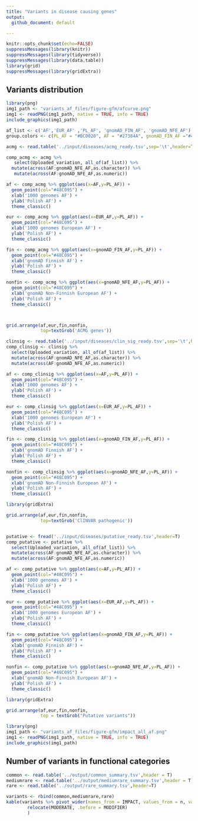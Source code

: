 ```yaml
---
title: "Variants in disease causing genes"
output: 
  github_document: default

---
```


```r
knitr::opts_chunk$set(echo=FALSE)
suppressMessages(library(knitr))
suppressMessages(library(tidyverse))
suppressMessages(library(data.table))
library(grid)
suppressMessages(library(gridExtra))
```



## Variants distribution
```r
library(png)
img1_path <- "variants_af_files/figure-gfm/afcurve.png"
img1 <- readPNG(img1_path, native = TRUE, info = TRUE)
include_graphics(img1_path)

```

```r
af_list <- c('AF','EUR_AF' ,'PL_AF', 'gnomAD_FIN_AF', 'gnomAD_NFE_AF')
group.colors <- c(PL_AF = "#BC0020", AF = "#27384A", gnomAD_FIN_AF ="#48C095", gnomAD_NFE_AF = "#B6B6B6",EUR_AF='#5F5F5F')

```

```r
acmg <- read.table('../input/diseases/acmg_ready.tsv',sep='\t',header=T)

comp_acmg <- acmg %>%
   select(Uploaded_variation, all_of(af_list)) %>%
  mutate(across(AF:gnomAD_NFE_AF,as.character)) %>%
   mutate(across(AF:gnomAD_NFE_AF,as.numeric)) 

af <- comp_acmg %>% ggplot(aes(x=AF,y=PL_AF)) + 
  geom_point(col="#48C095") + 
  xlab('1000 genomes AF') +
  ylab('Polish AF') +
  theme_classic()

eur <- comp_acmg %>% ggplot(aes(x=EUR_AF,y=PL_AF)) + 
  geom_point(col="#48C095") + 
  xlab('1000 genomes European AF') +
  ylab('Polish AF') +
  theme_classic()

fin <- comp_acmg %>% ggplot(aes(x=gnomAD_FIN_AF,y=PL_AF)) + 
  geom_point(col="#48C095") + 
  xlab('gnomAD Finnish AF') +
  ylab('Polish AF') +
  theme_classic()

nonfin <- comp_acmg %>% ggplot(aes(x=gnomAD_NFE_AF,y=PL_AF)) + 
  geom_point(col="#48C095") + 
  xlab('gnomAD Non-Finnish European AF') +
  ylab('Polish AF') +
  theme_classic()



grid.arrange(af,eur,fin,nonfin,
             top=textGrob('ACMG genes'))


```


```r
clinsig <- read.table('../input/diseases/clin_sig_ready.tsv',sep='\t',header=T)
comp_clinsig <- clinsig %>% 
  select(Uploaded_variation, all_of(af_list)) %>%
  mutate(across(AF:gnomAD_NFE_AF,as.character)) %>%
  mutate(across(AF:gnomAD_NFE_AF,as.numeric)) 

af <- comp_clinsig %>% ggplot(aes(x=AF,y=PL_AF)) + 
  geom_point(col="#48C095") + 
  xlab('1000 genomes AF') +
  ylab('Polish AF') +
  theme_classic()

eur <- comp_clinsig %>% ggplot(aes(x=EUR_AF,y=PL_AF)) + 
  geom_point(col="#48C095") + 
  xlab('1000 genomes European AF') +
  ylab('Polish AF') +
  theme_classic()

fin <- comp_clinsig %>% ggplot(aes(x=gnomAD_FIN_AF,y=PL_AF)) + 
  geom_point(col="#48C095") + 
  xlab('gnomAD Finnish AF') +
  ylab('Polish AF') +
  theme_classic()

nonfin <- comp_clinsig %>% ggplot(aes(x=gnomAD_NFE_AF,y=PL_AF)) + 
  geom_point(col="#48C095") + 
  xlab('gnomAD Non-Finnish European AF') +
  ylab('Polish AF') +
  theme_classic()

library(gridExtra)

grid.arrange(af,eur,fin,nonfin,
             top=textGrob('ClINVAR pathogenic'))



```



```r
putative <- fread('../input/diseases/putative_ready.tsv',header=T)
comp_putative <- putative %>% 
  select(Uploaded_variation, all_of(af_list)) %>%
  mutate(across(AF:gnomAD_NFE_AF,as.character)) %>%
  mutate(across(AF:gnomAD_NFE_AF,as.numeric)) 

af <- comp_putative %>% ggplot(aes(x=AF,y=PL_AF)) + 
  geom_point(col="#48C095") + 
  xlab('1000 genomes AF') +
  ylab('Polish AF') +
  theme_classic()

eur <- comp_putative %>% ggplot(aes(x=EUR_AF,y=PL_AF)) + 
  geom_point(col="#48C095") + 
  xlab('1000 genomes European AF') +
  ylab('Polish AF') +
  theme_classic()

fin <- comp_putative %>% ggplot(aes(x=gnomAD_FIN_AF,y=PL_AF)) + 
  geom_point(col="#48C095") + 
  xlab('gnomAD Finnish AF') +
  ylab('Polish AF') +
  theme_classic()

nonfin <- comp_putative %>% ggplot(aes(x=gnomAD_NFE_AF,y=PL_AF)) + 
  geom_point(col="#48C095") + 
  xlab('gnomAD Non-Finnish European AF') +
  ylab('Polish AF') +
  theme_classic()

library(gridExtra)

grid.arrange(af,eur,fin,nonfin,
             top = textGrob("Putative variants"))


```



```r
library(png)
img1_path <- "variants_af_files/figure-gfm/impact_all_af.png"
img1 <- readPNG(img1_path, native = TRUE, info = TRUE)
include_graphics(img1_path)

```

## Number of variants in functional categories

```r
common <- read.table('../output/common_summary.tsv',header = T)
mediumrare <- read.table('../output/mediumrare_summary.tsv',header = T)
rare <- read.table('../output/rare_summary.tsv',header=T)

variants <- rbind(common,mediumrare,rare)
kable(variants %>% pivot_wider(names_from = IMPACT, values_from = n, values_fill = 0) %>%
        relocate(MODERATE, .before = MODIFIER)
        )

```







